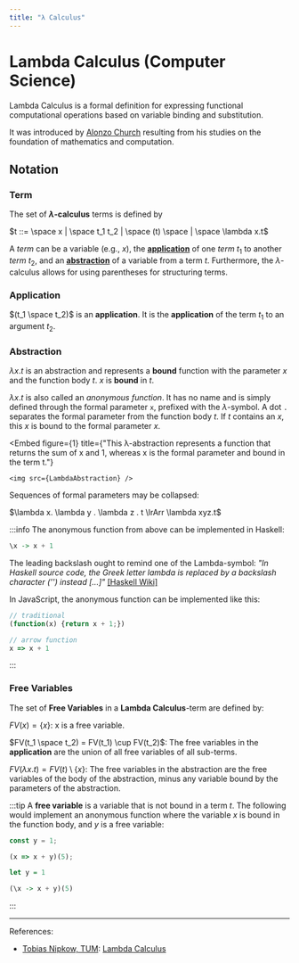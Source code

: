 ```yaml
---
title: "λ Calculus"
---
```



# Lambda Calculus (Computer Science)

Lambda Calculus is a formal definition for expressing functional computational operations based on variable binding and substitution.

It was introduced by [Alonzo Church](https://en.wikipedia.org/wiki/Alonzo_Church) resulting from his studies on the foundation of mathematics and computation.

## Notation

### Term
The set of **$\lambda$-calculus** terms is defined by

$t ::= \space x | \space t_1 t_2 | \space (t) \space | \space \lambda x.t$

A _term_ can be a variable (e.g., $x$), the [**application**](#application) of one _term_ $t_1$ to another _term_ $t_2$, and an [**abstraction**](#abstraction) of a variable from a term $t$. Furthermore, the $\lambda$-calculus allows for using parentheses for structuring terms.

### Application
$(t_1 \space t_2)$ is an **application**. It is the **application** of the term $t_1$ to an argument $t_2$.

### Abstraction
$\lambda x.t$ is an abstraction and represents a **bound** function with the parameter $x$ and the function body $t$. $x$ is **bound** in $t$.

$\lambda x.t$ is also called an _anonymous function_. It has no name and is simply defined through the formal parameter `x`, prefixed with the $\lambda$-symbol. A dot `.` separates the formal parameter from the function body $t$. If $t$ contains an $x$, this $x$ is bound to the formal parameter $x$.


<Embed
    figure={1}
    title={"This λ-abstraction represents a function that returns the sum of x and 1, whereas x is the formal parameter and bound in the term t."}
>
    <img src={LambdaAbstraction} />
</Embed>

Sequences of formal parameters may be collapsed:

$\lambda x. \lambda y . \lambda z . t \lrArr \lambda xyz.t$

:::info
The anonymous function from above can be implemented in Haskell:

```haskell title="Haskell"
\x -> x + 1
```
The leading backslash ought to remind one of the Lambda-symbol: _"In Haskell source code, the Greek letter lambda is replaced by a backslash character ('\') instead [...]"_ [[Haskell Wiki]](https://wiki.haskell.org/Lambda_abstraction)

In JavaScript, the anonymous function can be implemented like this:

```javascript title="JavaScript"
// traditional
(function(x) {return x + 1;})

// arrow function
x => x + 1
```
:::

### Free Variables

The set of **Free Variables** in a **Lambda Calculus**-term are defined by:

$FV(x) = \{x\}$: x is a free variable.

$FV(t_1 \space t_2) = FV(t_1) \cup FV(t_2)$: The free variables in the **application** are the union of all free variables of all sub-terms.

$FV(\lambda x.t) = FV(t) \setminus \{x\}$: The free variables in the abstraction are the free variables of the body of the abstraction, minus any variable bound by the parameters of the abstraction.

:::tip
A **free variable** is a variable that is not bound in a term $t$. The following would implement an anonymous function where the variable $x$ is bound in the function body, and $y$ is a free variable:

```javascript title="Javascript"
const y = 1;

(x => x + y)(5);
```

```haskell title="Haskell"
let y = 1

(\x -> x + y)(5)
```

:::



-------
References:

  - [Tobias Nipkow, TUM](https://www21.in.tum.de/~nipkow/): [Lambda Calculus](https://www21.in.tum.de/teaching/lambda/WS22/assets/lecture-notes.pdf)